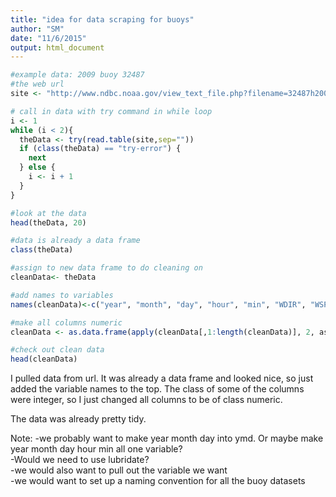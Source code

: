 ```yaml
---
title: "idea for data scraping for buoys"
author: "SM"
date: "11/6/2015"
output: html_document
---
```



```r
#example data: 2009 buoy 32487
#the web url
site <- "http://www.ndbc.noaa.gov/view_text_file.php?filename=32487h2009.txt.gz&dir=data/historical/stdmet/"

# call in data with try command in while loop
i <- 1
while (i < 2){
  theData <- try(read.table(site,sep=""))
  if (class(theData) == "try-error") {
    next
  } else {
    i <- i + 1
  }
}

#look at the data
head(theData, 20)

#data is already a data frame
class(theData)

#assign to new data frame to do cleaning on
cleanData<- theData

#add names to variables
names(cleanData)<-c("year", "month", "day", "hour", "min", "WDIR", "WSPD", "GST", "WVHT", "DPD", "APD", "MWD", "PRES", "ATMP", "WTMP", "DEWP", "VIS", "TIDE")

#make all columns numeric
cleanData <- as.data.frame(apply(cleanData[,1:length(cleanData)], 2, as.numeric))

#check out clean data
head(cleanData)
```

I pulled data from url.  It was already a data frame and looked nice, so just added the variable names to the top.  The class of some of the columns were integer, so I just changed all columns to be of class numeric.

The data was already pretty tidy.


Note: 
-we probably want to make year month day into ymd.  Or maybe make year month day hour min all one variable?  
-Would we need to use lubridate?  
-we would also want to pull out the variable we want   
-we would want to set up a naming convention for all the buoy datasets  